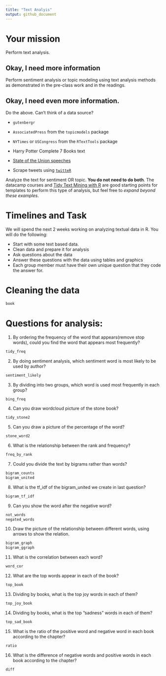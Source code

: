 ```yaml
---
title: "Text Analyis"
output: github_document
---
```


# Your mission

Perform text analysis.

## Okay, I need more information

Perform sentiment analysis or topic modeling using text analysis methods as demonstrated in the pre-class work and in the readings.

## Okay, I need even more information.

Do the above. Can't think of a data source?

- `gutenbergr`
- `AssociatedPress` from the `topicmodels` package
- `NYTimes` or `USCongress` from the `RTextTools` package
- Harry Potter Complete 7 Books text

- [State of the Union speeches](https://pradeepadhokshaja.wordpress.com/2017/03/31/scraping-the-web-for-presdential-inaugural-addresses-using-rvest/)
- Scrape tweets using [`twitteR`](https://www.credera.com/blog/business-intelligence/twitter-analytics-using-r-part-1-extract-tweets/)

Analyze the text for sentiment OR topic. **You do not need to do both**. The datacamp courses and [Tidy Text Mining with R](http://tidytextmining.com/) are good starting points for templates to perform this type of analysis, but feel free to *expand beyond these examples*.

# Timelines and Task


We will spend the next 2 weeks working on analyzing textual data in R. You will do the following:

- Start with some text based data.
- Clean data and prepare it for analysis
- Ask questions about the data
- Answer these questions with the data using tables and graphics
- Each group member must have their own unique question that they code the answer for. 

# Cleaning the data 
```r
book
```
# Questions for analysis: 

1. By ordering the frequency of the word that appears(remove stop words), could you find the word that appears most frequently?
```r
tidy_freq
```
2. By doing sentiment analysis, which sentiment word is most likely to be used by author?
```r
sentiment_likely
```
3. By dividing into two groups, which word is used most frequently in each group?
```r
bing_freq
```
4. Can you draw wordcloud picture of the stone book?
```r
tidy_stone2
```
5. Can you draw a picture of the percentage of the word?
```r
stone_word2
```
6. What is the relationship between the rank and frequency?
```r
freq_by_rank
```
7. Could you divide the text by bigrams rather than words?
```r
bigram_counts
bigram_united
```
8. What is the tf_idf of the bigram_united we create in last question?
```r
bigram_tf_idf
```
9. Can you show the word after the negative word?
```r
not_words
negated_words
```
10. Draw the picture of the relationship between different words, using arrows to show the relation.
```r
bigram_graph
bigram_ggraph
```
11. What is the correlation between each word?
```r
word_cor
```
12. What are the top words appear in each of the book?
```r
top_book
```
13. Dividing by books, what is the top joy words in each of them?
```r
top_joy_book
```
14. Dividing by books, what is the top "sadness" words in each of them?
```r
top_sad_book
```
15. What is the ratio of the positive word and negative word in each book according to the chapter?
```r
ratio
```
16. What is the difference of negative words and positive words in each book according to the chapter?
```r
diff
```
